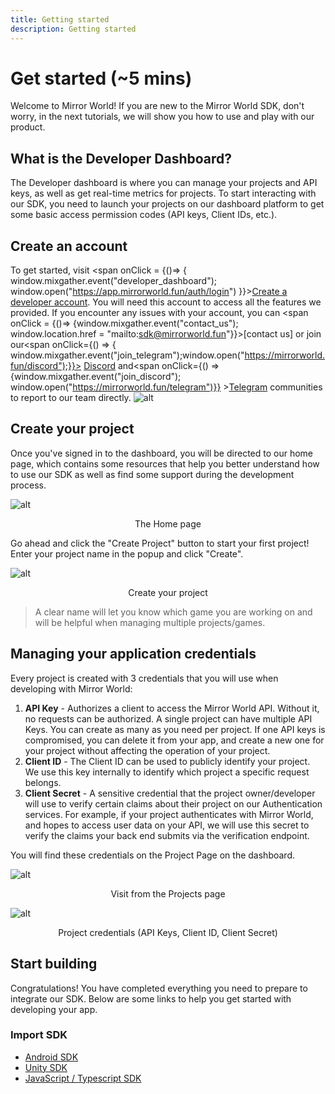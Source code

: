 ```yaml
---
title: Getting started
description: Getting started
---
```


# Get started (~5 mins)

Welcome to Mirror World! If you are new to the Mirror World SDK, don't worry, in
the next tutorials, we will show you how to use and play with our product.

## What is the Developer Dashboard?

The Developer dashboard is where you can manage your projects and API keys, as
well as get real-time metrics for projects. To start interacting with our SDK,
you need to launch your projects on our dashboard platform to get some basic
access permission codes (API keys, Client IDs, etc.).

## Create an account

To get started, visit <span onClick = {()=> {
window.mixgather.event("developer_dashboard");
window.open("https://app.mirrorworld.fun/auth/login")
}}>[Create a developer account]()</span>. You will need this account to access
all the features we provided. If you encounter any issues with your account, you
can <span onClick = {()=> {window.mixgather.event("contact_us");
window.location.href = "mailto:sdk@mirrorworld.fun"}}>[contact us]</span> or
join our<span onClick={() => {
window.mixgather.event("join_telegram");window.open("https://mirrorworld.fun/discord");}}> [Discord]()</span> and<span onClick={() =>{window.mixgather.event("join_discord"); window.open("https://mirrorworld.fun/telegram")}} >[Telegram]()</span> communities to report to our team directly.
![alt](https://market-assets.mirrorworld.fun/process/step1.png)

## Create your project

Once you've signed in to the dashboard, you will be directed to our home page,
which contains some resources that help you better understand how to use our SDK
as well as find some support during the development process.

![alt](https://market-assets.mirrorworld.fun/process/step2.png)

<p align="center">The Home page</p>

Go ahead and click the "Create Project" button to start your first project!
Enter your project name in the popup and click "Create".

![alt](https://market-assets.mirrorworld.fun/process/step3.png)

<p align="center">Create your project</p>

> A clear name will let you know which game you are working on and will be
> helpful when managing multiple projects/games.

## Managing your application credentials

Every project is created with 3 credentials that you will use when developing
with Mirror World:

1. **API Key** - Authorizes a client to access the Mirror World API. Without it,
   no requests can be authorized. A single project can have multiple API Keys.
   You can create as many as you need per project. If one API keys is
   compromised, you can delete it from your app, and create a new one for your
   project without affecting the operation of your project.
2. **Client ID** - The Client ID can be used to publicly identify your project.
   We use this key internally to identify which project a specific request
   belongs.
3. **Client Secret** - A sensitive credential that the project owner/developer
   will use to verify certain claims about their project on our Authentication
   services. For example, if your project authenticates with Mirror World, and
   hopes to access user data on your API, we will use this secret to verify the
   claims your back end submits via the verification endpoint.

You will find these credentials on the Project Page on the dashboard.

![alt](https://market-assets.mirrorworld.fun/process/step4.png)

<p align="center">Visit from the Projects page</p>

![alt](https://market-assets.mirrorworld.fun/process/step6.png)

<p align="center">Project credentials (API Keys, Client ID, Client Secret)</p>

## Start building

Congratulations! You have completed everything you need to prepare to integrate
our SDK. Below are some links to help you get started with developing your app.

### Import SDK

- [Android SDK](https://docs.mirrorworld.fun/android/android-authentication)
- [Unity SDK](https://docs.mirrorworld.fun/unity/unity-installation)
- [JavaScript / Typescript SDK](https://docs.mirrorworld.fun/js/js-installation)
